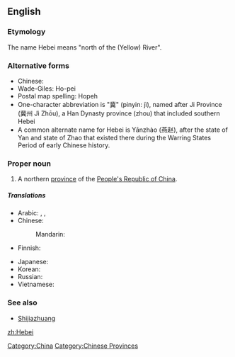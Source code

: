 ==English==
{{wikipedia}}

===Etymology===
The name Hebei means "north of the (Yellow) River".

===Alternative forms===
* Chinese: {{zh-zh-p|河北|Héběi}}
* Wade-Giles: Ho-pei
* Postal map spelling: Hopeh
* One-character abbreviation is "冀" (pinyin: jì), named after Ji Province (冀州 Jì Zhōu), a Han Dynasty province (zhou) that included southern Hebei
* A common alternate name for Hebei is Yānzhào (燕赵), after the state of Yan and state of Zhao that existed there during the Warring States Period of early Chinese history.

===Proper noun===
{{en-proper noun}}

# A northern [[province]] of the [[People's Republic of China]].

=====Translations=====
{{trans-top|province of China}}
* Arabic: {{t|ar|خبي|m|tr=khibii}},  {{t|ar|خيبي|m|tr=khibii}},  {{t|ar|هيبي|m|tr=hibii}}
* Chinese:
*: Mandarin: {{t-|cmn|河北|tr=Héběi|sc=Hani}}
* Finnish: {{t-|fi|Hebei}}
{{trans-mid}}
* Japanese: {{t-|ja|河北|tr=かほく, Kahoku}}
* Korean: {{t|ko|허베이|tr=Heobei|sc=Hang}}
* Russian: {{t|ru|Хэбэй|m|tr=Xebéj}}
* Vietnamese: {{t|vi|Hà Bắc|xs=Vietnamese}}
{{trans-bottom}}

===See also===
* [[Shijiazhuang]]

[[Category:China]]
[[Category:Chinese Provinces]]

[[zh:Hebei]]